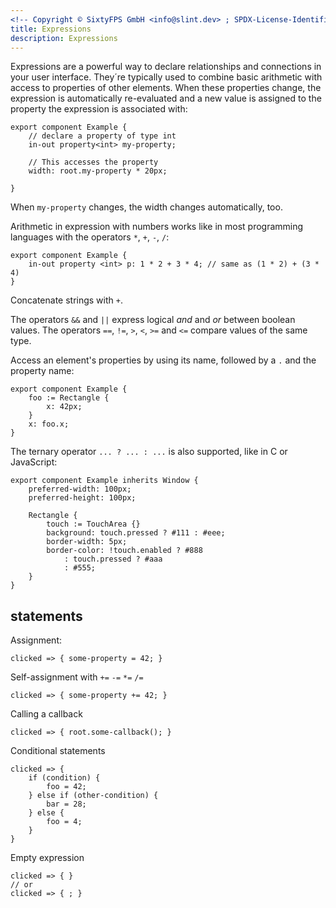 ```yaml
---
<!-- Copyright © SixtyFPS GmbH <info@slint.dev> ; SPDX-License-Identifier: MIT -->
title: Expressions
description: Expressions
---
```


Expressions are a powerful way to declare relationships and connections in your
user interface. They´re typically used to combine basic arithmetic with access
to properties of other elements. When these properties change, the expression
is automatically re-evaluated and a new value is assigned to the property the
expression is associated with:

```slint
export component Example {
    // declare a property of type int
    in-out property<int> my-property;

    // This accesses the property
    width: root.my-property * 20px;

}
```

When `my-property` changes, the width changes automatically, too.

Arithmetic in expression with numbers works like in most programming languages with the operators `*`, `+`, `-`, `/`:

```slint
export component Example {
    in-out property <int> p: 1 * 2 + 3 * 4; // same as (1 * 2) + (3 * 4)
}
```

Concatenate strings with `+`.

The operators `&&` and `||` express logical _and_ and _or_ between
boolean values. The operators `==`, `!=`, `>`, `<`, `>=` and `<=` compare
values of the same type.

Access an element's properties by using its name, followed by a
`.` and the property name:

```slint
export component Example {
    foo := Rectangle {
        x: 42px;
    }
    x: foo.x;
}
```

The ternary operator `... ? ... : ...` is also supported, like in C or JavaScript:

```slint
export component Example inherits Window {
    preferred-width: 100px;
    preferred-height: 100px;

    Rectangle {
        touch := TouchArea {}
        background: touch.pressed ? #111 : #eee;
        border-width: 5px;
        border-color: !touch.enabled ? #888
            : touch.pressed ? #aaa
            : #555;
    }
}
```

## statements

Assignment:

```slint no-test
clicked => { some-property = 42; }
```

Self-assignment with `+=` `-=` `*=` `/=`

```slint no-test
clicked => { some-property += 42; }
```

Calling a callback

```slint no-test
clicked => { root.some-callback(); }
```

Conditional statements

```slint no-test
clicked => {
    if (condition) {
        foo = 42;
    } else if (other-condition) {
        bar = 28;
    } else {
        foo = 4;
    }
}
```

Empty expression

```slint no-test
clicked => { }
// or
clicked => { ; }
```

